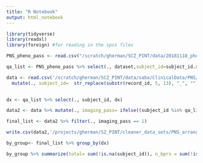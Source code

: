 ```yaml
---
title: "R Notebook"
output: html_notebook
---
```


```r
library(tidyverse)
library(readxl)
library(foreign) #for reading in the spss files
```

```r
PNS_pheno_pass <- read.csv("/scratch/gherman/SCZ_PINT/data/20181118_pheno_qapass.csv", stringsAsFactors = FALSE) %>% filter(., studyname=="PNSC")%>% mutate_all(trimws) %>% mutate_all(na_if,"NA") %>% mutate_all(na_if, "") %>% mutate_all(na_if, " ") 

qa_list <- PNS_pheno_pass %>% select(., dataset,subject_id=subject_id.x, sex = Sex, dx = DX, Age)
```

```r
data <- read.csv('/scratch/gherman/SCZ_PINT/data/saba/ClinicalData/PNS/PNS_DATA_2018-07-16_1026.csv', stringsAsFactors= FALSE, na.strings=c("","NA", " ", "N/A"))  %>% mutate_all(trimws) %>% mutate_all(na_if,"NA") %>% mutate_all(na_if, "") %>% mutate_all(na_if, " ") %>%
  mutate(., subject_id=  str_replace(substr(record_id, 5, 13), "_", ""))
  
```


```r
dx <- qa_list %>% select(., subject_id, dx)

```


```r
data2 <- data %>% mutate(., imaging_pass= ifelse((subject_id %in% qa_list$subject_id), 1, 0)) %>% merge(dx, by="subject_id", all.x=TRUE)

final_list <- data2 %>% filter(., imaging_pass == 1)

write.csv(data2,'/projects/gherman/SZ_PINT/cleaner_data_sets/PNS_arranged2.csv')


```


```r
by_group<- final_list %>% group_by(dx)

by_group %>% summarize(total= sum(!is.na(subject_id)), n_bprs = sum(!is.na(bprs_form_complete)), n_wtar = sum(!is.na(wtar_form_complete)), n_sans = sum(!is.na(sans_form_complete)), n_scid = sum(!is.na(scid5_dis1)))

```

